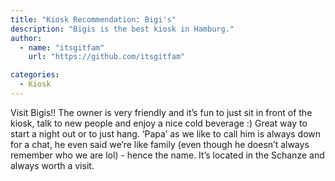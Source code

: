 ```yaml
---
title: "Kiosk Recommendation: Bigi's"
description: "Bigis is the best kiosk in Hamburg."
author:
  - name: "itsgitfam"
    url: "https://github.com/itsgitfam"

categories:
  - Kiosk
---
```


Visit Bigis!! The owner is very friendly and it's fun to just sit in front of the kiosk, talk to new people and enjoy a nice cold beverage :) Great way to start a night out or to just hang. 'Papa' as we like to call him is always down for a chat, he even said we're like family (even though he doesn't always remember who we are lol) - hence the name. It's located in the Schanze and always worth a visit.

